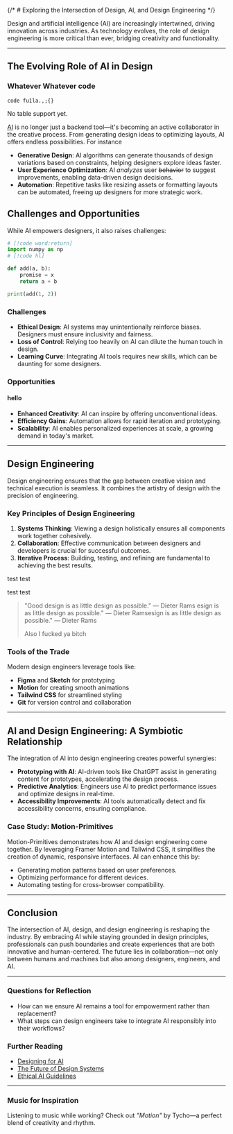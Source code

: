 <Cover
  src="https://cdn.cosmos.so/affd4b79-e848-4dfd-bd42-5f2c4a847365?format=jpeg"
  alt="Image from the movie Alien - from cosmos.com"
  caption="cosmos.com"
/>

<TOC title="Exploring the Intersection of Design, AI, and Design Engineering" />



{/* # Exploring the Intersection of Design, AI, and Design Engineering */}

Design and artificial intelligence (AI) are increasingly intertwined, driving innovation across industries. As technology evolves, the role of design engineering is more critical than ever, bridging creativity and functionality.


---

## The Evolving Role of AI in Design

### Whatever Whatever code

`code fu1la.,;{}`

No table support yet.

[AI](https://github.com/stanley-utf8) is no longer just a backend tool—it's becoming an active collaborator in the creative process. From generating design ideas to optimizing layouts, AI offers endless possibilities. For instance

- **Generative Design**: AI algorithms can generate thousands of design variations based on constraints, helping designers explore ideas faster.
- **User Experience Optimization**: AI *analyzes* user ~~behavior~~ to suggest improvements, enabling data-driven design decisions.
- **Automation**: Repetitive tasks like resizing assets or formatting layouts can be automated, freeing up designers for more strategic work.

## Challenges and Opportunities

While AI empowers designers, it also raises challenges:

```python  showLineNumbers
# [!code word:return]
import numpy as np  
# [!code hl]

def add(a, b):
    promise = x
    return a + b 

print(add(1, 2))
```


### Challenges

- **Ethical Design**: AI systems may unintentionally reinforce biases. Designers must ensure inclusivity and fairness.
- **Loss of Control**: Relying too heavily on AI can dilute the human touch in design.
- **Learning Curve**: Integrating AI tools requires new skills, which can be daunting for some designers.

### Opportunities
#### hello

- **Enhanced Creativity**: AI can inspire by offering unconventional ideas.
- **Efficiency Gains**: Automation allows for rapid iteration and prototyping.
- **Scalability**: AI enables personalized experiences at scale, a growing demand in today's market.

---

## Design Engineering

Design engineering ensures that the gap between creative vision and technical execution is seamless. It combines the artistry of design with the precision of engineering.

### Key Principles of Design Engineering

1. **Systems Thinking**: Viewing a design holistically ensures all components work together cohesively.
2. **Collaboration**: Effective communication between designers and developers is crucial for successful outcomes.
3. **Iterative Process**: Building, testing, and refining are fundamental to achieving the best results.

test test

test test

> "Good design is as little design as possible." — Dieter Rams esign is as little design as possible." — Dieter Ramsesign is as little design as possible." — Dieter Rams
>
> Also I fucked ya bitch

### Tools of the Trade

Modern design engineers leverage tools like:

- **Figma** and **Sketch** for prototyping
- **Motion** for creating smooth animations
- **Tailwind CSS** for streamlined styling
- **Git** for version control and collaboration

---

## AI and Design Engineering: A Symbiotic Relationship

The integration of AI into design engineering creates powerful synergies:

- **Prototyping with AI**: AI-driven tools like ChatGPT assist in generating content for prototypes, accelerating the design process.
- **Predictive Analytics**: Engineers use AI to predict performance issues and optimize designs in real-time.
- **Accessibility Improvements**: AI tools automatically detect and fix accessibility concerns, ensuring compliance.

### Case Study: Motion-Primitives

Motion-Primitives demonstrates how AI and design engineering come together. By leveraging Framer Motion and Tailwind CSS, it simplifies the creation of dynamic, responsive interfaces. AI can enhance this by:

- Generating motion patterns based on user preferences.
- Optimizing performance for different devices.
- Automating testing for cross-browser compatibility.

---

## Conclusion

The intersection of AI, design, and design engineering is reshaping the industry. By embracing AI while staying grounded in design principles, professionals can push boundaries and create experiences that are both innovative and human-centered. The future lies in collaboration—not only between humans and machines but also among designers, engineers, and AI.

---

### Questions for Reflection

- How can we ensure AI remains a tool for empowerment rather than replacement?
- What steps can design engineers take to integrate AI responsibly into their workflows?

### Further Reading

- [Designing for AI](https://example.com/designing-for-ai)
- [The Future of Design Systems](https://example.com/future-design-systems)
- [Ethical AI Guidelines](https://example.com/ethical-ai)

---

### Music for Inspiration

Listening to music while working? Check out _"Motion"_ by Tycho—a perfect blend of creativity and rhythm.
